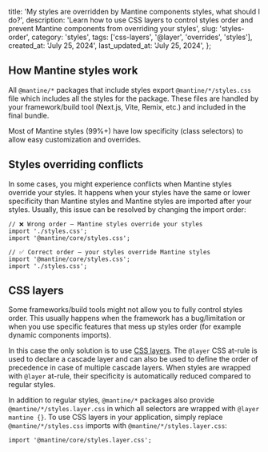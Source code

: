 
  title:
    'My styles are overridden by Mantine components styles, what should I do?',
  description:
    'Learn how to use CSS layers to control styles order and prevent Mantine components from overriding your styles',
  slug: 'styles-order',
  category: 'styles',
  tags: ['css-layers', '@layer', 'overrides', 'styles'],
  created_at: 'July 25, 2024',
  last_updated_at: 'July 25, 2024',
};


## How Mantine styles work

All `@mantine/*` packages that include styles export `@mantine/*/styles.css`
file which includes all the styles for the package.
These files are handled by your framework/build tool (Next.js, Vite, Remix, etc.)
and included in the final bundle.

Most of Mantine styles (99%+) have low specificity (class selectors) to allow
easy customization and overrides.

## Styles overriding conflicts

In some cases, you might experience conflicts when Mantine styles override your
styles. It happens when your styles have the same or lower specificity than
Mantine styles and Mantine styles are imported after your styles. Usually, this
issue can be resolved by changing the import order:

```tsx
// ❌ Wrong order – Mantine styles override your styles
import './styles.css';
import '@mantine/core/styles.css';
```

```tsx
// ✅ Correct order – your styles override Mantine styles
import '@mantine/core/styles.css';
import './styles.css';
```

## CSS layers

Some frameworks/build tools might not allow you to fully control styles order.
This usually happens when the framework has a bug/limitation or when you use
specific features that mess up styles order (for example dynamic components imports).

In this case the only solution is to use [CSS layers](https://developer.mozilla.org/en-US/docs/Web/CSS/@layer).
The `@layer` CSS at-rule is used to declare a cascade layer and can also be used to define the order of precedence in case of multiple cascade layers.
When styles are wrapped with `@layer` at-rule, their specificity is automatically reduced
compared to regular styles.

In addition to regular styles, `@mantine/*` packages also provide `@mantine/*/styles.layer.css`
in which all selectors are wrapped with `@layer mantine {}`. To use CSS layers in your application,
simply replace `@mantine/*/styles.css` imports with `@mantine/*/styles.layer.css`:

```tsx
import '@mantine/core/styles.layer.css';
```
